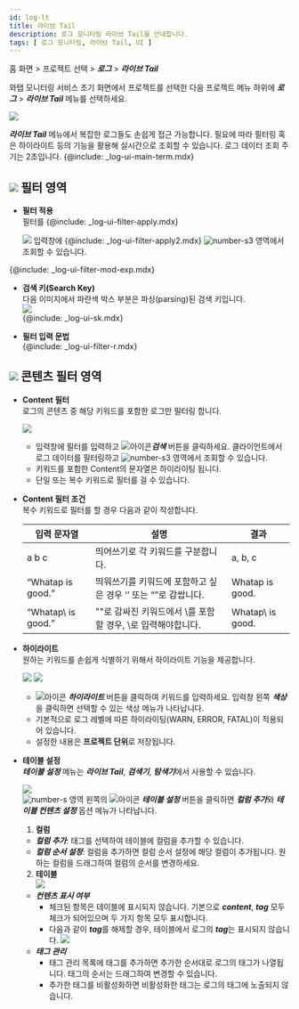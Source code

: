 ```yaml
---
id: log-lt
title: 라이브 Tail
description: 로그 모니터링 라이브 Tail을 안내합니다. 
tags: [ 로그 모니터링, 라이브 Tail, UI ]
---
```


홈 화면 > 프로젝트 선택 > ***로그*** > ***라이브 Tail***

와탭 모니터링 서비스 초기 화면에서 프로젝트를 선택한 다음 프로젝트 메뉴 하위에 ***로그*** > ***라이브 Tail*** 메뉴를 선택하세요.

![](/img/log-live-tail.png)

***라이브 Tail*** 메뉴에서 복잡한 로그들도 손쉽게 접근 가능합니다. 필요에 따라 필터링 혹은 하이라이트 등의 기능을 활용해 실시간으로 조회할 수 있습니다. 로그 데이터 조회 주기는 2초입니다. {@include: _log-ui-main-term.mdx}

## ![](/img/number-01.png) 필터 영역

* **필터 적용**   
    필터를 {@include: _log-ui-filter-apply.mdx} 
    
    ![](https://img.whatap.io/media/images/livetail_003_filter.png)
    입력창에 {@include: _log-ui-filter-apply2.mdx} ![number-s3](/img/number-03.png) 영역에서 조회할 수 있습니다.

<!-- 필터 수정과 수식 -->
{@include: _log-ui-filter-mod-exp.mdx}

* **검색 키(Search Key)**  
    다음 이미지에서 파란색 박스 부분은 파싱(parsing)된 검색 키입니다.   
    ![](https://img.whatap.io/media/images/livetail_007_parsed_key.png)  
{@include: _log-ui-sk.mdx}

* **필터 입력 문법**  
{@include: _log-ui-filter-r.mdx}  

## ![](/img/number-02.png) 콘텐츠 필터 영역

* **Content 필터**  
    로그의 콘텐츠 중 해당 키워드를 포함한 로그만 필터링 합니다. 

    ![](https://img.whatap.io/media/images/livetail_008_contents_filter.png)
    * 입력창에 필터를 입력하고 ![아이콘](/img/ic-search.svg)***검색*** 버튼을 클릭하세요. 클라이언트에서 로그 데이터를 필터링하고 ![number-s3](/img/number-03.png) 영역에서 조회할 수 있습니다. 
    * 키워드를 포함한 Content의 문자열은 하이라이팅 됩니다.
    * 단일 또는 복수 키워드로 필터를 걸 수 있습니다.

<!-- whatap is good~whatap is the best -->
* **Content 필터 조건**  
    복수 키워드로 필터를 할 경우 다음과 같이 작성합니다.

    |입력 문자열|설명|결과|
    |----|----|----|
    |a b c|띄어쓰기로 각 키워드를 구분합니다.|a, b, c|
    |“Whatap is good.”|띄워쓰기를 키워드에 포함하고 싶은 경우 ‘’ 또는 “”로 감쌉니다.|Whatap is good.|
    |“Whatap\\ is good.”|""로 감싸진 키워드에서 \를 포함할 경우, \\로 입력해야합니다.|Whatap\ is good.|

* **하이라이트**  
    원하는 키워드를 손쉽게 식별하기 위해서 하이라이트 기능을 제공합니다.

    ![](https://img.whatap.io/media/images/livetail_011_contents_highlight.png)
    ![](https://img.whatap.io/media/images/livetail_012_contents_highlight_color.png)
    * ![아이콘](/img/ic-highlight.svg) ***하이라이트*** 버튼을 클릭하여 키워드를 입력하세요. 입력창 왼쪽 ***색상***을 클릭하면 선택할 수 있는 색상 메뉴가 나타납니다. 
    * 기본적으로 로그 레벨에 따른 하이라이팅(<span class='logwr'>WARN</span>, <span class='loger'>ERROR</span>, <span class='logft'>FATAL</span>)이 적용되어 있습니다.   
    * 설정한 내용은 **프로젝트 단위**로 저장됩니다.  

* **테이블 설정**  
    ***테이블 설정*** 메뉴는 ***라이브 Tail***, ***검색기***, ***탐색기***에서 사용할 수 있습니다. 
    
    ![](https://img.whatap.io/media/images/livetail_013_table_options.png)  
    ![number-s](/img/number-02.png) 영역 왼쪽의 ![아이콘](/img/ic-setting.svg) ***테이블 설정*** 버튼을 클릭하면 ***컬럼 추가***와 ***테이블 컨텐츠 설정*** 옵션 메뉴가 나타납니다. 

    1. **컬럼** 
    * ***컬럼 추가***: 태그를 선택하여 테이블에 컬럼을 추가할 수 있습니다.
    * ***컬럼 순서 설정***: 컬럼을 추가하면 컬럼 순서 설정에 해당 컬럼이 추가됩니다. 원하는 컬럼을 드래그하여 컬럼의 순서를 변경하세요.

    2. **테이블**  
    ![](https://img.whatap.io/media/images/livetail_016_table_visibility.png)
    * ***컨텐츠 표시 여부***
        * 체크된 항목은 테이블에 표시되지 않습니다. 기본으로 ***content***, ***tag*** 모두 체크가 되어있으며 두 가지 항목 모두 표시합니다.
        * 다음과 같이 ***tag***를 해제할 경우, 테이블에서 로그의 ***tag***는 표시되지 않습니다.
        ![](https://img.whatap.io/media/images/livetail_017_table_column_visible.png)
    * ***태그 관리***
        * 태그 관리 목록에 태그를 추가하면 추가한 순서대로 로그의 태그가 나열됩니다. 태그의 순서는 드래그하여 변경할 수 있습니다.
        * 추가한 태그를 비활성화하면 비활성화한 태그는 로그의 태그에 노출되지 않습니다.

<!-- ![number-s3](/img/number-03.png) 조회 영역 -->